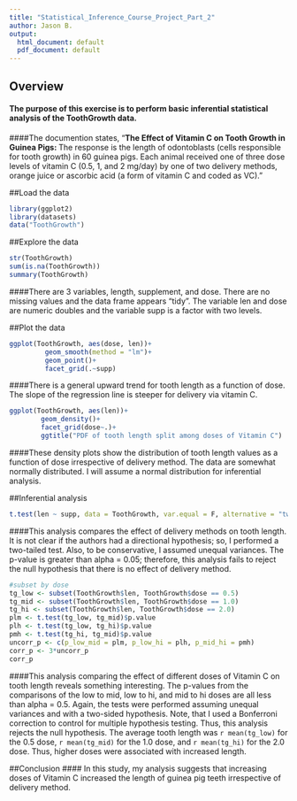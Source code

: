 ```yaml
---
title: "Statistical_Inference_Course_Project_Part_2"
author: Jason B.
output:
  html_document: default
  pdf_document: default
---
```


## Overview  
#### The purpose of this exercise is to perform basic inferential statistical analysis of the ToothGrowth data.    
####The documention states, "**The Effect of Vitamin C on Tooth Growth in Guinea Pigs: ** The response is the length of odontoblasts (cells responsible for tooth growth) in 60 guinea pigs. Each animal received one of three dose levels of vitamin C (0.5, 1, and 2 mg/day) by one of two delivery methods, orange juice or ascorbic acid (a form of vitamin C and coded as VC)."  

##Load the data
```r
library(ggplot2)
library(datasets)
data("ToothGrowth")
```

##Explore the data  
```r
str(ToothGrowth)
sum(is.na(ToothGrowth))
summary(ToothGrowth)
```
  
####There are 3 variables, length, supplement, and dose. There are no missing values and the data frame appears "tidy". The variable len and dose are numeric doubles and the variable supp is a factor with two levels.  

##Plot the data 
```r
ggplot(ToothGrowth, aes(dose, len))+
         geom_smooth(method = "lm")+
         geom_point()+
         facet_grid(.~supp)
```
  
####There is a general upward trend for tooth length as a function of dose. The slope of the regression line is steeper for delivery via vitamin C.  

```r
ggplot(ToothGrowth, aes(len))+
        geom_density()+
        facet_grid(dose~.)+
        ggtitle("PDF of tooth length split among doses of Vitamin C")
```
  
####These density plots show the distribution of tooth length values as a function of dose irrespective of delivery method. The data are somewhat normally distributed. I will assume a normal distribution for inferential analysis.  
  
##Inferential analysis
```r
t.test(len ~ supp, data = ToothGrowth, var.equal = F, alternative = "two.sided")
```
  
####This analysis compares the effect of delivery methods on tooth length. It is not clear if the authors had a directional hypothesis; so, I performed a two-tailed test. Also, to be conservative, I assumed unequal variances. The p-value is greater than alpha = 0.05; therefore, this analysis fails to reject the null hypothesis that there is no effect of delivery method.  
  
```r
#subset by dose
tg_low <- subset(ToothGrowth$len, ToothGrowth$dose == 0.5)
tg_mid <- subset(ToothGrowth$len, ToothGrowth$dose == 1.0)
tg_hi <- subset(ToothGrowth$len, ToothGrowth$dose == 2.0)
plm <- t.test(tg_low, tg_mid)$p.value
plh <- t.test(tg_low, tg_hi)$p.value
pmh <- t.test(tg_hi, tg_mid)$p.value
uncorr_p <- c(p_low_mid = plm, p_low_hi = plh, p_mid_hi = pmh)
corr_p <- 3*uncorr_p
corr_p
```
  
####This analysis comparing the effect of different doses of Vitamin C on tooth length reveals something interesting. The p-values from the comparisons of the low to mid, low to hi, and mid to hi doses are all less than alpha = 0.5. Again, the tests were performed assuming unequal variances and with a two-sided hypothesis. Note, that I used a Bonferroni correction to control for multiple hypothesis testing. Thus, this analysis rejects the null hypothesis. The average tooth length was `r mean(tg_low)` for the 0.5 dose, `r mean(tg_mid)` for the 1.0 dose, and `r mean(tg_hi)` for the 2.0 dose. Thus, higher doses were associated with increased length.
  
##Conclusion
#### In this study, my analysis suggests that increasing doses of Vitamin C increased the length of guinea pig teeth irrespective of delivery method. 